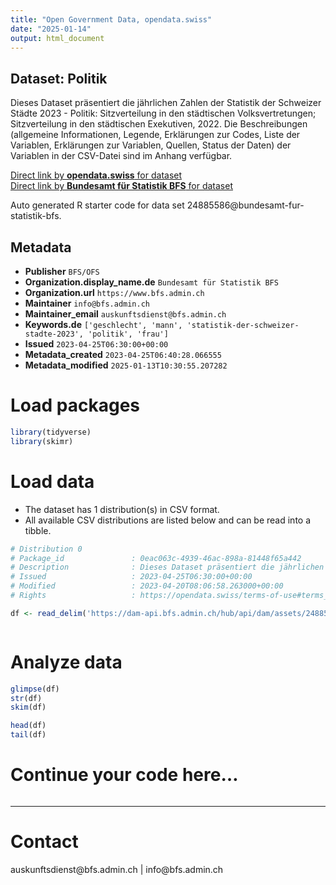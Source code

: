 ```yaml
---
title: "Open Government Data, opendata.swiss"
date: "2025-01-14"
output: html_document
---
```


## Dataset: Politik

Dieses Dataset präsentiert die jährlichen Zahlen der Statistik der Schweizer Städte 2023 - Politik: Sitzverteilung in den städtischen Volksvertretungen; Sitzverteilung in den städtischen Exekutiven, 2022. Die Beschreibungen (allgemeine Informationen, Legende, Erklärungen zur Codes, Liste der Variablen, Erklärungen zur Variablen, Quellen, Status der Daten) der Variablen in der CSV-Datei sind im Anhang verfügbar.

[Direct link by **opendata.swiss** for dataset](https://opendata.swiss/de/dataset/politik)<br>
[Direct link by **Bundesamt für Statistik BFS** for dataset](https://www.bfs.admin.ch/asset/de/ts-b-ssv-10-2023)

Auto generated R starter code for data set 24885586@bundesamt-fur-statistik-bfs.

## Metadata

- **Publisher** `BFS/OFS`
- **Organization.display_name.de** `Bundesamt für Statistik BFS`
- **Organization.url** `https://www.bfs.admin.ch`
- **Maintainer** `info@bfs.admin.ch`
- **Maintainer_email** `auskunftsdienst@bfs.admin.ch`
- **Keywords.de** `['geschlecht', 'mann', 'statistik-der-schweizer-stadte-2023', 'politik', 'frau']`
- **Issued** `2023-04-25T06:30:00+00:00`
- **Metadata_created** `2023-04-25T06:40:28.066555`
- **Metadata_modified** `2025-01-13T10:30:55.207282`


# Load packages

```r

library(tidyverse)
library(skimr)

```

# Load data

-   The dataset has 1 distribution(s) in CSV format.
-   All available CSV distributions are listed below and can be read into a tibble.

```r

# Distribution 0
# Package_id               : 0eac063c-4939-46ac-898a-81448f65a442
# Description              : Dieses Dataset präsentiert die jährlichen Zahlen der Statistik der Schweizer Städte 2023 - Politik: Sitzverteilung in den städtischen Volksvertretungen; Sitzverteilung in den städtischen Exekutiven, 2022. Die Beschreibungen (allgemeine Informationen, Legende, Erklärungen zur Codes, Liste der Variablen, Erklärungen zur Variablen, Quellen, Status der Daten) der Variablen in der CSV-Datei sind im Anhang verfügbar.
# Issued                   : 2023-04-25T06:30:00+00:00
# Modified                 : 2023-04-20T08:06:58.263000+00:00
# Rights                   : https://opendata.swiss/terms-of-use#terms_by_ask

df <- read_delim('https://dam-api.bfs.admin.ch/hub/api/dam/assets/24885587/master')



```

# Analyze data

```r

glimpse(df)
str(df)
skim(df)

head(df)
tail(df)

```

# Continue your code here...

```r

```

------------------------------------------------------------------------

# Contact

auskunftsdienst@bfs.admin.ch | info@bfs.admin.ch
